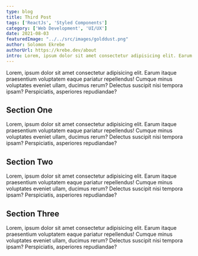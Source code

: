 ```yaml
---
type: blog
title: Third Post
tags: ['ReactJs', 'Styled Components']
category: ['Web Development', 'UI/UX']
date: 2021-08-03
featuredImage: "../../src/images/golddust.png"
author: Solomon Ekrebe
authorUrl: https://krebe.dev/about
intro: Lorem, ipsum dolor sit amet consectetur adipisicing elit. Earum itaque praesentium voluptatem eaque pariatur repellendus! Cumque minus voluptates eveniet
---
```


Lorem, ipsum dolor sit amet consectetur adipisicing elit. Earum itaque 
praesentium voluptatem eaque pariatur repellendus! Cumque minus voluptates eveniet 
ullam, ducimus rerum? Delectus suscipit nisi tempora ipsam? Perspiciatis, asperiores 
repudiandae?

## Section One
Lorem, ipsum dolor sit amet consectetur adipisicing elit. Earum itaque 
praesentium voluptatem eaque pariatur repellendus! Cumque minus voluptates eveniet 
ullam, ducimus rerum? Delectus suscipit nisi tempora ipsam? Perspiciatis, asperiores 
repudiandae?

## Section Two
Lorem, ipsum dolor sit amet consectetur adipisicing elit. Earum itaque 
praesentium voluptatem eaque pariatur repellendus! Cumque minus voluptates eveniet 
ullam, ducimus rerum? Delectus suscipit nisi tempora ipsam? Perspiciatis, asperiores 
repudiandae?

## Section Three
Lorem, ipsum dolor sit amet consectetur adipisicing elit. Earum itaque 
praesentium voluptatem eaque pariatur repellendus! Cumque minus voluptates eveniet 
ullam, ducimus rerum? Delectus suscipit nisi tempora ipsam? Perspiciatis, asperiores 
repudiandae?